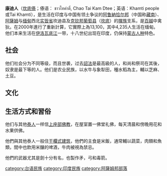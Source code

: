 {{unreferenced|time=2011-09-07T11:34:18+00:00}}
'''康迪人'''（[[坎底傣|坎底傣]]；傣语： ชาวไทคำตี่, Chao Tai Kam Dtee；英语：Khamti people或Tai Khamti），是生活在印度与中国有领土争议的[[阿鲁納恰尔邦|阿鲁納恰尔邦]]（中国称[[藏南地区|藏南]]）、[[阿薩姆|阿薩姆]]与[[缅甸|缅甸]]西北[[实皆省|实皆省]]坎迪县及[[克钦邦|克钦邦]][[葡萄县|葡萄县]]（[[坎底|坎底]]）的[[撣族|撣族]]支系，是[[百越|百越]]中禽狄。在2000年進行了重新計算，它實際上為13,100，其中4,235人生活在缅甸。他们本来生活在[[伊洛瓦底江|伊洛瓦底江]]一带，十八世纪出现在印度，仍保持[[蒙古人种|蒙古人种]]特色。

==社会==
他们社会分为不同等级，而且世袭，过去[[詔法|詔法]]是最高級的人，和尚和祭司在其後，奴隶是最下等的人。他们是农业民族，以水牛与象犁田，種水稻為主，輔以芝麻、土豆。

==文化==
==生活方式和習俗==
他们与其他[[泰人|泰人]]一样信[[上座部佛教|上座部佛教]]，在屋室置一佛堂礼佛，每天清晨和傍晚用花和水果供佛。

他們與其他泰人一般住[[干欄式建筑|干欄式建筑]]，他們的主食是米飯，通常輔以蔬菜，肉類和魚類，間中也飲用米釀的啤酒，牛肉被視為禁忌。

他們的武器尤其是劍十分有名，也製作矛，弓和毒箭。

{{Authority control}}
[[category:台语民族|category:台语民族]]
[[category:印度民族|category:印度民族]]
[[category:阿薩姆邦部落|category:阿薩姆邦部落]]